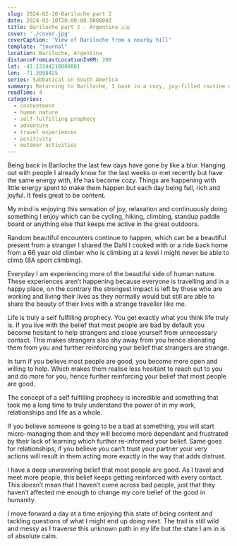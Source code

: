 ```yaml
---
slug: 2024-02-10-Bariloche part 2
date: 2024-02-10T20:00:00.000000Z
title: Bariloche part 2 - Argentina 🇦🇷
cover: './cover.jpg'
coverCaption: 'View of Bariloche from a nearby hill'
template: "journal"
location: Bariloche, Argentina
distanceFromLastLocationInKM: 200
lat: -41.13344210000001
lon: -71.3098425
series: Sabbatical in South America
summary: Returning to Bariloche, I bask in a cozy, joy-filled routine of outdoor activities and serendipitous encounters, my belief in the goodness of people continuously reinforced, bringing a profound sense of contentment and calm amid life's uncertainties.
readTime: 4
categories:
  - contentment
  - human nature
  - self-fulfilling prophecy
  - adventure
  - travel experiences
  - positivity
  - outdoor activities
---
```


Being back in Bariloche the last few days have gone by like a blur. Hanging out with people I already know for the last weeks or met recently but have the same energy with, life has become cozy. Things are happening with little energy spent to make them happen but each day being full, rich and joyful. It feels great to be content.

My mind is enjoying this sensation of joy, relaxation and continuously doing something I enjoy which can be cycling, hiking, climbing, standup paddle board or anything else that keeps me active in the great outdoors.

Random beautiful encounters continue to happen, which can be a beautiful present from a stranger I shared the Dahl I cooked with or a ride back home from a 66 year old climber who is climbing at a level I might never be able to climb (8A sport climbing).

Everyday I am experiencing more of the beautiful side of human nature. These experiences aren’t happening because everyone is travelling and in a happy place, on the contrary the strongest impact is left by those who are working and living their lives as they normally would but still are able to share the beauty of their lives with a strange traveller like me.

Life is truly a self fulfilling prophecy. You get exactly what you think life truly is. If you live with the belief that most people are bad by default you become hesitant to help strangers and close yourself from unnecessary contact. This makes strangers also shy away from you hence alienating them from you and further reinforcing your belief that strangers are strange. 

In turn if you believe most people are good, you become more open and willing to help. Which makes them realise less hesitant to reach out to you and do more for you, hence further reinforcing your belief that most people are good. 

The concept of a self fulfilling prophecy is incredible and something that took me a long time to truly understand the power of in my work, relationships and life as a whole.

If you believe someone is going to be a bad at something, you will start micro-managing them and they will become more dependant and frustrated by their lack of learning which further re-informed your belief. Same goes for relationships, if you believe you can’t trust your partner your very actions will result in them acting more exactly in the way that adds distrust.

I have a deep unwavering belief that most people are good. As I travel and meet more people, this belief keeps getting reinforced with every contact. This doesn’t mean that I haven’t come across bad people, just that they haven’t affected me enough to change my core belief of the good in humanity.

I move forward a day at a time enjoying this state of being content and tackling questions of what I might end up doing next. The trail is still wild and messy as I traverse this unknown path in my life but the state I am in is of absolute calm.